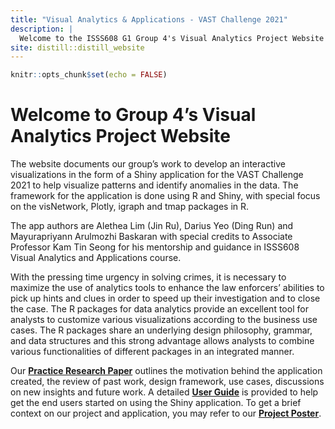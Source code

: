 ```yaml
---
title: "Visual Analytics & Applications - VAST Challenge 2021"
description: |
  Welcome to the ISSS608 G1 Group 4's Visual Analytics Project Website!
site: distill::distill_website
---
```


```r
knitr::opts_chunk$set(echo = FALSE)
```

# Welcome to Group 4's Visual Analytics Project Website

The website documents our group's work to develop an interactive visualizations in the form of a Shiny application for the VAST Challenge 2021 to help visualize patterns and identify anomalies in the data. The framework for the application is done using R and Shiny, with special focus on the visNetwork, Plotly, igraph and tmap packages in R.

The app authors are Alethea Lim (Jin Ru), Darius Yeo (Ding Run) and Mayurapriyann Arulmozhi Baskaran with special credits to Associate Professor Kam Tin Seong for his mentorship and guidance in ISSS608 Visual Analytics and Applications course.

With the pressing time urgency in solving crimes, it is necessary to maximize the use of analytics tools to enhance the law enforcers’ abilities to pick up hints and clues in order to speed up their investigation and to close the case. The R packages for data analytics provide an excellent tool for analysts to customize various visualizations according to the business use cases. The R packages share an underlying design philosophy, grammar, and data structures and this strong advantage allows analysts to combine various functionalities of different packages in an integrated manner.

Our **[Practice Research Paper](ResearchPaper.html)** outlines the motivation behind the application created, the review of past work, design framework, use cases, discussions on new insights and future work. A detailed **[User Guide](UserGuide.html)** is provided to help get the end users started on using the Shiny application. To get a brief context on our project and application, you may refer to our **[Project Poster](ProjectPoster.html)**.